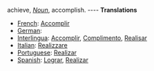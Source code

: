 achieve, ''[[Noun]]'', accomplish. 
---- 
'''Translations''' 
* [[French]]: [[Accomplir]] 
* [[German]]: [[]] 
* [[Interlingua]]: [[Accomplir]], [[Complimento]], [[Realisar]] 
* [[Italian]]: [[Realizzare]] 
* [[Portuguese]]: [[Realizar]] 
* [[Spanish]]: [[Lograr]], [[Realizar]]
